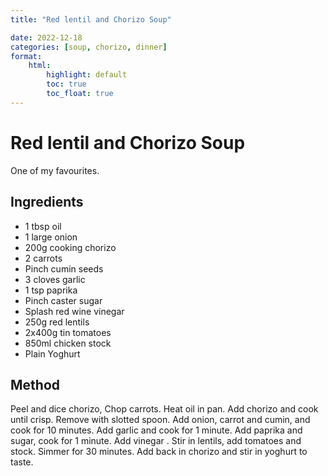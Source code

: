 ```yaml
---
title: "Red lentil and Chorizo Soup"

date: 2022-12-18
categories: [soup, chorizo, dinner]
format:
    html:
        highlight: default
        toc: true
        toc_float: true
---
```


# Red lentil and Chorizo Soup

One of my favourites.

## Ingredients

* 1 tbsp oil
* 1 large onion
* 200g cooking chorizo
* 2 carrots
* Pinch cumin seeds
* 3 cloves garlic
* 1 tsp paprika
* Pinch caster sugar
* Splash red wine vinegar
* 250g red lentils
* 2x400g tin tomatoes
* 850ml chicken stock
* Plain Yoghurt


## Method

Peel and dice chorizo, Chop carrots. Heat oil in pan. Add chorizo and cook until crisp. Remove with slotted spoon. Add onion, carrot and cumin, and cook for 10 minutes. Add garlic and cook for 1 minute. Add paprika and sugar, cook for 1 minute. Add vinegar . Stir in lentils, add tomatoes and stock. Simmer for 30 minutes. Add back in chorizo and stir in yoghurt to taste.